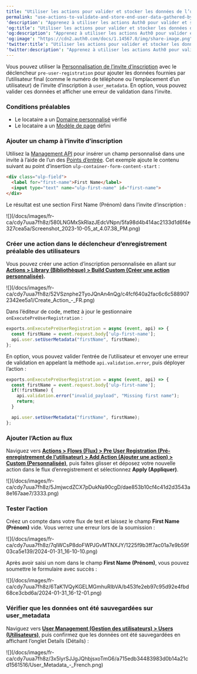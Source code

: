 ```yaml
---
title: "Utiliser les actions pour valider et stocker les données de l’utilisateur final recueillies par les personnalisations de l’invite d’inscription (1)"
permalink: "use-actions-to-validate-and-store-end-user-data-gathered-by-signup-prompt"
'description': "Apprenez à utiliser les actions Auth0 pour valider et stocker les données des utilisateurs finaux."
'og:title': "Utiliser les actions pour valider et stocker les données de l’utilisateur final recueillies par les personnalisations de l’invite d’inscription (1)"
'og:description': "Apprenez à utiliser les actions Auth0 pour valider et stocker les données des utilisateurs finaux."
'og:image': "https://cdn2.auth0.com/docs/1.14567.0/img/share-image.png"
'twitter:title': "Utiliser les actions pour valider et stocker les données de l’utilisateur final recueillies par les personnalisations de l’invite d’inscription (1)"
'twitter:description': "Apprenez à utiliser les actions Auth0 pour valider et stocker les données des utilisateurs finaux."
---
```


Vous pouvez utiliser la [Personnalisation de l’invite d’inscription](/docs/fr-ca/customize/login-pages/universal-login/customize-signup-and-login-prompts) avec le déclencheur `pre-user-registration` pour ajouter les données fournies par l’utilisateur final (comme le numéro de téléphone ou l’emplacement d’un utilisateur) de l’invite d’inscription à `user_metadata`. En option, vous pouvez valider ces données et afficher une erreur de validation dans l’invite.

### Conditions préalables

* Le locataire a un [Domaine personnalisé](/docs/fr-ca/customize/custom-domains) vérifié
* Le locataire a un [Modèle de page](/docs/fr-ca/customize/login-pages/universal-login/customize-templates) défini

### Ajouter un champ à l’invite d’inscription

Utilisez la [Management API](https://auth0.com/docs/api/management/v2/prompts/put-custom-text-by-language) pour insérer un champ personnalisé dans une invite à l’aide de l’un des [Points d’entrée](https://auth0.com/docs/sign-up-prompt-customizations#-signup-prompt-entry-points). Cet exemple ajoute le contenu suivant au point d’insertion `ulp-container-form-content-start` :

```html lines
<div class="ulp-field">
  <label for="first-name">First Name</label>
  <input type="text" name="ulp-first-name" id="first-name">
</div>
```

Le résultat est une section First Name (Prénom) dans l’invite d’inscription :

<Frame>![](/docs/images/fr-ca/cdy7uua7fh8z/580LNGMxSkRlazJEdcVNpn/5fa98d4b414ac2133d1d6f4e327cea5a/Screenshot_2023-10-05_at_4.07.38_PM.png)</Frame>

### Créer une action dans le déclencheur d’enregistrement préalable des utilisateurs

Vous pouvez créer une action d’inscription personnalisée en allant sur [**Actions > Library (Bibliothèque) > Build Custom (Créer une action personnalisée)**](https://manage.auth0.com/dashboard/us/dev-6endizjt/actions/library)**.**

<Frame>![](/docs/images/fr-ca/cdy7uua7fh8z/52VSznphe2TyoJQnAn4nQg/c4fcf640a2fac6c6c5889072342ee5a1/Create_Action_-_FR.png)</Frame>

Dans l’éditeur de code, mettez à jour le gestionnaire `onExecutePreUserRegistration` :

```js lines
exports.onExecutePreUserRegistration = async (event, api) => {
  const firstName = event.request.body['ulp-first-name'];
  api.user.setUserMetadata("firstName", firstName);
};
```

En option, vous pouvez valider l’entrée de l’utilisateur et envoyer une erreur de validation en appelant la méthode `api.validation.error`, puis déployer l’action :

```js lines
exports.onExecutePreUserRegistration = async (event, api) => {
  const firstName = event.request.body['ulp-first-name'];
  if(!firstName) {
    api.validation.error("invalid_payload", "Missing first name");
    return;
  }

  api.user.setUserMetadata("firstName", firstName);
};
```

### Ajouter l’Action au flux

Naviguez vers [**Actions > Flows (Flux) > Pre User Registration (Pré-enregistrement de l’utilisateur) > Add Action (Ajouter une action) > Custom (Personnalisée)**](https://manage.auth0.com/dashboard/us/dev-6endizjt/actions/flows/pre-user-signup/), puis faites glisser et déposez votre nouvelle action dans le flux d’enregistrement et sélectionnez **Apply (Appliquer)**.

<Frame>![](/docs/images/fr-ca/cdy7uua7fh8z/5JmjwcdZCX7pDukNa90cgD/dae853b10cf4c41d2d3543a8e167aae7/3333.png)</Frame>

### Tester l’action

Créez un compte dans votre flux de test et laissez le champ **First Name (Prénom)** vide. Vous verrez une erreur lors de la soumission :

<Frame>![](/docs/images/fr-ca/cdy7uua7fh8z/7qIWCsP8doFWPJGvMTNXJY/1225f9b3ff7ac01a7e9b59f03ca5e139/2024-01-31_16-10-10.png)</Frame>

Après avoir saisi un nom dans le champ **First Name (Prénom)**, vous pouvez soumettre le formulaire avec succès :

<Frame>![](/docs/images/fr-ca/cdy7uua7fh8z/6TaK1VQyKGELMGmhuRIbVA/b453fe2eb97c95d92e4fbd68ce3cbd6a/2024-01-31_16-12-01.png)</Frame>

### Vérifier que les données ont été sauvegardées sur user_metadata

Naviguez vers [**User Management (Gestion des utilisateurs) > Users (Utilisateurs)**](https://manage.auth0.com/dashboard/us/dev-6endizjt/users), puis confirmez que les données ont été sauvegardées en affichant l’onglet Details (Détails) :

<Frame>![](/docs/images/fr-ca/cdy7uua7fh8z/3x5lyrSJJgJQhbjsxoTmG6/a715edb34483983d0b14a21cd1561516/User_Metadata_-_French.png)</Frame>

